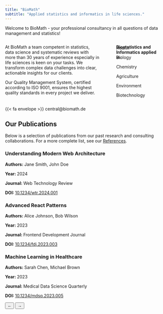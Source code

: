```yaml
---
title: "BioMath"
subtitle: "Applied statistics and informatics in life sciences."
---
```


Welcome to BioMath - your professional consultancy in all questions of data management and statistics!

:::: {.columns}
::: {.column width="67%"}
At BioMath a team competent in statistics, data science and systematic reviews with more than 30 years of experience especially in life sciences is keen on your tasks. We transform complex data challenges into clear, actionable insights for our clients.

Our Quality Management System, certified according to ISO 9001, ensures the highest quality standards in every project we deliver.
:::

::: {.column width="3%"}
<!-- empty column to create gap -->
:::

::: {.column width="30%"}
**Biostatistics and Informatics applied in:**

<div style="display: flex; flex-direction: column; justify-content: flex-end; margin-top: -76px;">
<div class="term-container">
<div class="terms-list">
<div class="term-item">
<div class="term-bar" style="height: 40%"></div>
<span class="term-text">Health</span>
</div>
<div class="term-item">
<div class="term-bar" style="height: 50%"></div>
<span class="term-text">Biology</span>
</div>
<div class="term-item">
<div class="term-bar" style="height: 60%"></div>
<span class="term-text">Chemistry</span>
</div>
<div class="term-item">
<div class="term-bar" style="height: 70%"></div>
<span class="term-text">Agriculture</span>
</div>
<div class="term-item">
<div class="term-bar" style="height: 80%"></div>
<span class="term-text">Environment</span>
</div>
<div class="term-item">
<div class="term-bar" style="height: 90%"></div>
<span class="term-text">Biotechnology</span>
</div>
</div>
</div>
</div>
:::
::::

{{< fa envelope >}} central@biomath.de

## Our Publications

Below is a selection of publications from our past research and consulting collaborations. For a more complete list, see our [References](references.qmd).

<div class="publication-gallery">
<div class="publication-carousel">
<div class="publication-carousel-inner" id="carousel-inner">
<div class="publication-card">
<div class="publication-content">
<div class="publication-image">
<div class="publication-placeholder"></div>
</div>
<div class="publication-details">
<h3 class="publication-title">Understanding Modern Web Architecture</h3>
<p class="publication-info"><strong>Authors: </strong>Jane Smith, John Doe</p>
<p class="publication-info"><strong>Year: </strong>2024</p>
<p class="publication-info"><strong>Journal: </strong>Web Technology Review</p>
<p class="publication-info"><strong>DOI: </strong><a href="https://doi.org/10.1234/wtr.2024.001">10.1234/wtr.2024.001</a></p>
</div>
</div>
</div>
<div class="publication-card">
<div class="publication-content">
<div class="publication-image">
<div class="publication-placeholder"></div>
</div>
<div class="publication-details">
<h3 class="publication-title">Advanced React Patterns</h3>
<p class="publication-info"><strong>Authors: </strong>Alice Johnson, Bob Wilson</p>
<p class="publication-info"><strong>Year: </strong>2023</p>
<p class="publication-info"><strong>Journal: </strong>Frontend Development Journal</p>
<p class="publication-info"><strong>DOI: </strong><a href="https://doi.org/10.1234/fdj.2023.003">10.1234/fdj.2023.003</a></p>
</div>
</div>
</div>
<div class="publication-card">
<div class="publication-content">
<div class="publication-image">
<div class="publication-placeholder"></div>
</div>
<div class="publication-details">
<h3 class="publication-title">Machine Learning in Healthcare</h3>
<p class="publication-info"><strong>Authors: </strong>Sarah Chen, Michael Brown</p>
<p class="publication-info"><strong>Year: </strong>2023</p>
<p class="publication-info"><strong>Journal: </strong>Medical Data Science Quarterly</p>
<p class="publication-info"><strong>DOI: </strong><a href="https://doi.org/10.1234/mdsq.2023.005">10.1234/mdsq.2023.005</a></p>
</div>
</div>
</div>
</div>
<button class="carousel-button prev" onclick="prevSlide()">←</button>
<button class="carousel-button next" onclick="nextSlide()">→</button>
</div>
</div>

<script>
document.addEventListener('DOMContentLoaded', function() {
    window.currentSlide = 0;
    window.carousel = document.querySelector('#carousel-inner');
    window.items = document.querySelectorAll('.publication-card');
    updateButtons();
});

function nextSlide() {
    window.currentSlide = (window.currentSlide + 1) % window.items.length;
    updateCarousel();
}

function prevSlide() {
    window.currentSlide = (window.currentSlide - 1 + window.items.length) % window.items.length;
    updateCarousel();
}

function updateCarousel() {
    window.carousel.style.transform = `translateX(-${window.currentSlide * (700 + 16)}px)`; // 700px width + 1rem margin
    updateButtons();
}

function updateButtons() {
    const prevButton = document.querySelector('.carousel-button.prev');
    const nextButton = document.querySelector('.carousel-button.next');
    
    // Hide prev button if at start
    if (prevButton) prevButton.style.opacity = window.currentSlide === 0 ? '0' : '1';
    
    // Hide next button if at end
    if (nextButton) nextButton.style.opacity = window.currentSlide === window.items.length - 1 ? '0' : '1';
}
</script>